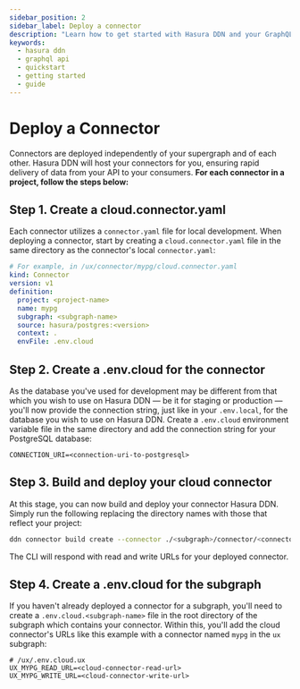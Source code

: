 ```yaml
---
sidebar_position: 2
sidebar_label: Deploy a connector
description: "Learn how to get started with Hasura DDN and your GraphQL API."
keywords:
  - hasura ddn
  - graphql api
  - quickstart
  - getting started
  - guide
---
```


# Deploy a Connector

Connectors are deployed independently of your supergraph and of each other. Hasura DDN will host your connectors for
you, ensuring rapid delivery of data from your API to your consumers. **For each connector in a project, follow the
steps below:**

## Step 1. Create a cloud.connector.yaml

Each connector utilizes a `connector.yaml` file for local development. When deploying a connector, start by creating a
`cloud.connector.yaml` file in the same directory as the connector's local `connector.yaml`:

```yaml
# For example, in /ux/connector/mypg/cloud.connector.yaml
kind: Connector
version: v1
definition:
  project: <project-name>
  name: mypg
  subgraph: <subgraph-name>
  source: hasura/postgres:<version>
  context: .
  envFile: .env.cloud
```

## Step 2. Create a .env.cloud for the connector

As the database you've used for development may be different from that which you wish to use on Hasura DDN — be it for
staging or production — you'll now provide the connection string, just like in your `.env.local`, for the database you
wish to use on Hasura DDN. Create a `.env.cloud` environment variable file in the same directory and add the connection
string for your PostgreSQL database:

```env
CONNECTION_URI=<connection-uri-to-postgresql>
```

## Step 3. Build and deploy your cloud connector

At this stage, you can now build and deploy your connector Hasura DDN. Simply run the following replacing the directory
names with those that reflect your project:

```bash
ddn connector build create --connector ./<subgraph>/connector/<connector-name>/cloud.connector.yaml
```

The CLI will respond with read and write URLs for your deployed connector.

## Step 4. Create a .env.cloud for the subgraph

If you haven't already deployed a connector for a subgraph, you'll need to create a `.env.cloud.<subgraph-name>` file in
the root directory of the subgraph which contains your connector. Within this, you'll add the cloud connector's URLs
like this example with a connector named `mypg` in the `ux` subgraph:

```env
# /ux/.env.cloud.ux
UX_MYPG_READ_URL=<cloud-connector-read-url>
UX_MYPG_WRITE_URL=<cloud-connector-write-url>
```
